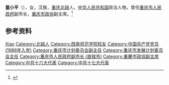 '''童小平'''（{{bd|1952年|6月|}}），女，汉族，[[重庆|重庆]][[北碚|北碚]]人，[[中华人民共和国|中华人民共和国]]政治人物，曾任[[重庆市人民政府|重庆市人民政府]]副市长，[[重庆市政协|重庆市政协]]副主席。<ref>{{Cite web|title=童小平|url=http://www.cqzx.gov.cn/cqzx_content/2018-01/17/content_405889.htm|accessdate=2020-09-05|work=重庆政协|archive-date=2018-12-07|archive-url=https://web.archive.org/web/20181207141612/http://cqzx.gov.cn/cqzx_content/2018-01/17/content_405889.htm|dead-url=no}}</ref>

== 参考资料 ==
{{reflist}}

{{中国人物小作品}}

{{Authority control}}
{{DEFAULTSORT:Tong童}}
[[Category:童姓|Xiao]]
[[Category:北碚人|Category:北碚人]]
[[Category:西南师范学院校友|Category:西南师范学院校友]]
[[Category:中国共产党党员_(1986年入党)|Category:中国共产党党员 (1986年入党)]]
[[Category:重庆市计划委员会副主任|Category:重庆市计划委员会副主任]]
[[Category:重庆市发展计划委员会主任|Category:重庆市发展计划委员会主任]]
[[Category:重庆市人民政府副市长_(直辖市)|Category:重庆市人民政府副市长 (直辖市)]]
[[Category:重慶市政協副主席|Category:重慶市政協副主席]]
[[Category:中共十六大代表|Category:中共十六大代表]]
[[Category:中共十七大代表|Category:中共十七大代表]]